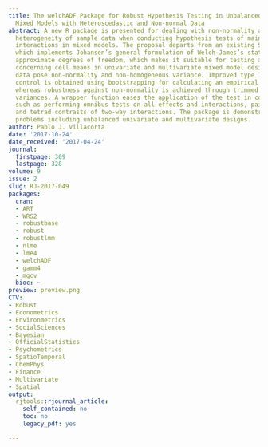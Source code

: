 ```yaml
---
title: The welchADF Package for Robust Hypothesis Testing in Unbalanced Multivariate
  Mixed Models with Heteroscedastic and Non-normal Data
abstract: A new R package is presented for dealing with non-normality and variance
  heterogeneity of sample data when conducting hypothesis tests of main effects and
  interactions in mixed models. The proposal departs from an existing SAS program
  which implements Johansen’s general formulation of Welch-James’s statistic with
  approximate degrees of freedom, which makes it suitable for testing any linear hypothesis
  concerning cell means in univariate and multivariate mixed model designs when the
  data pose non-normality and non-homogeneous variance. Improved type I error rate
  control is obtained using bootstrapping for calculating an empirical critical value,
  whereas robustness against non-normality is achieved through trimmed means and Winsorized
  variances. A wrapper function eases the application of the test in common situations,
  such as performing omnibus tests on all effects and interactions, pairwise contrasts,
  and tetrad contrasts of two-way interactions. The package is demonstrated in several
  problems including unbalanced univariate and multivariate designs.
author: Pablo J. Villacorta
date: '2017-10-24'
date_received: '2017-04-24'
journal:
  firstpage: 309
  lastpage: 328
volume: 9
issue: 2
slug: RJ-2017-049
packages:
  cran:
  - ART
  - WRS2
  - robustbase
  - robust
  - robustlmm
  - nlme
  - lme4
  - welchADF
  - gamm4
  - mgcv
  bioc: ~
preview: preview.png
CTV:
- Robust
- Econometrics
- Environmetrics
- SocialSciences
- Bayesian
- OfficialStatistics
- Psychometrics
- SpatioTemporal
- ChemPhys
- Finance
- Multivariate
- Spatial
output:
  rjtools::rjournal_article:
    self_contained: no
    toc: no
    legacy_pdf: yes

---
```

